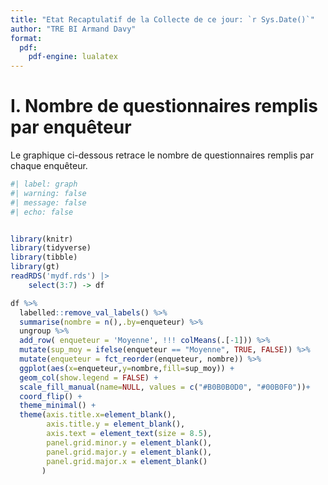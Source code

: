 ```yaml
---
title: "Etat Recaptulatif de la Collecte de ce jour: `r Sys.Date()`"
author: "TRE BI Armand Davy"
format:
  pdf:
    pdf-engine: lualatex
---
```


# I. Nombre de questionnaires remplis par enquêteur

Le graphique ci-dessous retrace le nombre de questionnaires remplis par chaque enquêteur.

```r
#| label: graph
#| warning: false
#| message: false
#| echo: false


library(knitr)
library(tidyverse)
library(tibble)
library(gt)
readRDS('mydf.rds') |>
    select(3:7) -> df

df %>% 
  labelled::remove_val_labels() %>%
  summarise(nombre = n(),.by=enqueteur) %>%
  ungroup %>%
  add_row( enqueteur = 'Moyenne', !!! colMeans(.[-1])) %>%
  mutate(sup_moy = ifelse(enqueteur == "Moyenne", TRUE, FALSE)) %>% 
  mutate(enqueteur = fct_reorder(enqueteur, nombre)) %>% 
  ggplot(aes(x=enqueteur,y=nombre,fill=sup_moy)) +
  geom_col(show.legend = FALSE) +
  scale_fill_manual(name=NULL, values = c("#B0B0B0D0", "#00B0F0"))+
  coord_flip() +
  theme_minimal() +
  theme(axis.title.x=element_blank(),
        axis.title.y = element_blank(),
        axis.text = element_text(size = 8.5),
        panel.grid.minor.y = element_blank(),
        panel.grid.major.y = element_blank(),
        panel.grid.major.x = element_blank()
       )

 
```

